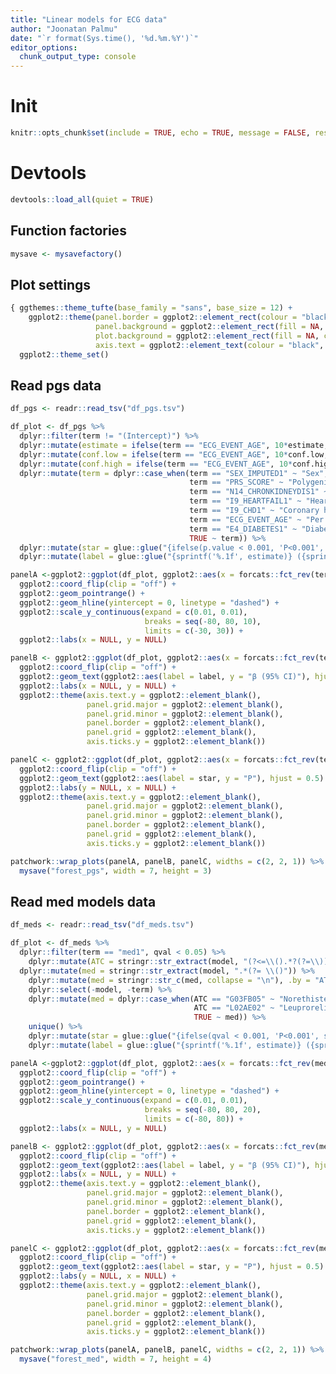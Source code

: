 ```yaml
---
title: "Linear models for ECG data"
author: "Joonatan Palmu"
date: "`r format(Sys.time(), '%d.%m.%Y')`"
editor_options: 
  chunk_output_type: console
---
```


# Init

```r
knitr::opts_chunk$set(include = TRUE, echo = TRUE, message = FALSE, results='asis', cache=FALSE, warning=FALSE, collapse = TRUE, error = TRUE)
```

# Devtools

```r
devtools::load_all(quiet = TRUE)
```

## Function factories

```r
mysave <- mysavefactory()
```

## Plot settings

```r
{ ggthemes::theme_tufte(base_family = "sans", base_size = 12) +
    ggplot2::theme(panel.border = ggplot2::element_rect(colour = "black", fill = NA),
                   panel.background = ggplot2::element_rect(fill = NA, color = NA),
                   plot.background = ggplot2::element_rect(fill = NA, color = NA), 
                   axis.text = ggplot2::element_text(colour = "black", size = 10)) } %>%
  ggplot2::theme_set()
```

## Read pgs data

```r
df_pgs <- readr::read_tsv("df_pgs.tsv")
```

```r
df_plot <- df_pgs %>%
  dplyr::filter(term != "(Intercept)") %>%
  dplyr::mutate(estimate = ifelse(term == "ECG_EVENT_AGE", 10*estimate, estimate)) %>% 
  dplyr::mutate(conf.low = ifelse(term == "ECG_EVENT_AGE", 10*conf.low, conf.low)) %>% 
  dplyr::mutate(conf.high = ifelse(term == "ECG_EVENT_AGE", 10*conf.high, conf.high)) %>% 
  dplyr::mutate(term = dplyr::case_when(term == "SEX_IMPUTED1" ~ "Sex",
                                        term == "PRS_SCORE" ~ "Polygenic risk score",
                                        term == "N14_CHRONKIDNEYDIS1" ~ "Chronic kidney disease",
                                        term == "I9_HEARTFAIL1" ~ "Heart failure",
                                        term == "I9_CHD1" ~ "Coronary heart disease",
                                        term == "ECG_EVENT_AGE" ~ "Per 10 years of age",
                                        term == "E4_DIABETES1" ~ "Diabetes",
                                        TRUE ~ term)) %>%
  dplyr::mutate(star = glue::glue("{ifelse(p.value < 0.001, 'P<0.001', sprintf('P=%.3f', p.value))}")) %>%
  dplyr::mutate(label = glue::glue("{sprintf('%.1f', estimate)} ({sprintf('%.1f', conf.low)} to {sprintf('%.1f', conf.high)})"))
```


```r
panelA <-ggplot2::ggplot(df_plot, ggplot2::aes(x = forcats::fct_rev(term), y = estimate, ymin = conf.low, ymax = conf.high)) +
  ggplot2::coord_flip(clip = "off") +
  ggplot2::geom_pointrange() +    
  ggplot2::geom_hline(yintercept = 0, linetype = "dashed") +
  ggplot2::scale_y_continuous(expand = c(0.01, 0.01),
                              breaks = seq(-80, 80, 10),
                              limits = c(-30, 30)) +
  ggplot2::labs(x = NULL, y = NULL) 
```

```r
panelB <- ggplot2::ggplot(df_plot, ggplot2::aes(x = forcats::fct_rev(term))) +
  ggplot2::coord_flip(clip = "off") +
  ggplot2::geom_text(ggplot2::aes(label = label, y = "β (95% CI)"), hjust = 0.5) +
  ggplot2::labs(x = NULL, y = NULL) +
  ggplot2::theme(axis.text.y = ggplot2::element_blank(),
                 panel.grid.major = ggplot2::element_blank(),
                 panel.grid.minor = ggplot2::element_blank(),
                 panel.border = ggplot2::element_blank(),
                 panel.grid = ggplot2::element_blank(),
                 axis.ticks.y = ggplot2::element_blank()) 
```

```r
panelC <- ggplot2::ggplot(df_plot, ggplot2::aes(x = forcats::fct_rev(term))) +
  ggplot2::coord_flip(clip = "off") +
  ggplot2::geom_text(ggplot2::aes(label = star, y = "P"), hjust = 0.5) +
  ggplot2::labs(y = NULL, x = NULL) +
  ggplot2::theme(axis.text.y = ggplot2::element_blank(),
                 panel.grid.major = ggplot2::element_blank(),
                 panel.grid.minor = ggplot2::element_blank(),
                 panel.border = ggplot2::element_blank(),
                 panel.grid = ggplot2::element_blank(),
                 axis.ticks.y = ggplot2::element_blank()) 
```

```r
patchwork::wrap_plots(panelA, panelB, panelC, widths = c(2, 2, 1)) %>%
  mysave("forest_pgs", width = 7, height = 3)
```



## Read med models data

```r
df_meds <- readr::read_tsv("df_meds.tsv")
```

```r
df_plot <- df_meds %>%
  dplyr::filter(term == "med1", qval < 0.05) %>%
    dplyr::mutate(ATC = stringr::str_extract(model, "(?<=\\().*?(?=\\))")) %>%
  dplyr::mutate(med = stringr::str_extract(model, ".*(?= \\()")) %>%
    dplyr::mutate(med = stringr::str_c(med, collapse = "\n"), .by = "ATC") %>%
    dplyr::select(-model, -term) %>%
    dplyr::mutate(med = dplyr::case_when(ATC == "G03FB05" ~ "Norethisterone and estrogen",
                                         ATC == "L02AE02" ~ "Leuprorelin",
                                         TRUE ~ med)) %>%
    unique() %>%
    dplyr::mutate(star = glue::glue("{ifelse(qval < 0.001, 'P<0.001', sprintf('P=%.3f', qval))}")) %>%
    dplyr::mutate(label = glue::glue("{sprintf('%.1f', estimate)} ({sprintf('%.1f', conf.low)} to {sprintf('%.1f', conf.high)})"))

```


```r
panelA <-ggplot2::ggplot(df_plot, ggplot2::aes(x = forcats::fct_rev(med), y = estimate, ymin = conf.low, ymax = conf.high)) +
  ggplot2::coord_flip(clip = "off") +
  ggplot2::geom_pointrange() +    
  ggplot2::geom_hline(yintercept = 0, linetype = "dashed") +
  ggplot2::scale_y_continuous(expand = c(0.01, 0.01),
                              breaks = seq(-80, 80, 20),
                              limits = c(-80, 80)) +
  ggplot2::labs(x = NULL, y = NULL) 
```

```r
panelB <- ggplot2::ggplot(df_plot, ggplot2::aes(x = forcats::fct_rev(med))) +
  ggplot2::coord_flip(clip = "off") +
  ggplot2::geom_text(ggplot2::aes(label = label, y = "β (95% CI)"), hjust = 0.5) +
  ggplot2::labs(x = NULL, y = NULL) +
  ggplot2::theme(axis.text.y = ggplot2::element_blank(),
                 panel.grid.major = ggplot2::element_blank(),
                 panel.grid.minor = ggplot2::element_blank(),
                 panel.border = ggplot2::element_blank(),
                 panel.grid = ggplot2::element_blank(),
                 axis.ticks.y = ggplot2::element_blank()) 
```

```r
panelC <- ggplot2::ggplot(df_plot, ggplot2::aes(x = forcats::fct_rev(med))) +
  ggplot2::coord_flip(clip = "off") +
  ggplot2::geom_text(ggplot2::aes(label = star, y = "P"), hjust = 0.5) +
  ggplot2::labs(y = NULL, x = NULL) +
  ggplot2::theme(axis.text.y = ggplot2::element_blank(),
                 panel.grid.major = ggplot2::element_blank(),
                 panel.grid.minor = ggplot2::element_blank(),
                 panel.border = ggplot2::element_blank(),
                 panel.grid = ggplot2::element_blank(),
                 axis.ticks.y = ggplot2::element_blank()) 
```

```r
patchwork::wrap_plots(panelA, panelB, panelC, widths = c(2, 2, 1)) %>%
  mysave("forest_med", width = 7, height = 4)
```

